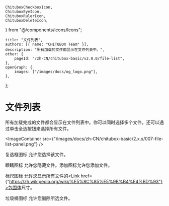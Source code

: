 	ChituboxCheckboxIcon,
	ChituboxEyeIcon,
	ChituboxRulerIcon,
	ChituboxDeleteIcon,
} from "@/components/icons/Icons";

	title: "文件列表",
	authors: [{ name: "CHITUBOX Team" }],
	description: "所有加载的文件都显示在文件列表中。",
	other: {
		pageId: "/zh-CN/chitubox-basic/v2.0.0/file-list",
	},
	openGraph: {
		images: ["/images/docs/og_logo.png"],
	},
};

# 文件列表

所有加载完成的文件都会显示在文件列表中。你可以同时选择多个文件，还可以通过单击全选按钮来选择所有文件。

<ImageContainer
	src={"/images/docs/zh-CN/chitubox-basic/2.x.x/007-file-list-panel.png"}
/>

复选框图标 <ChituboxCheckboxIcon /> 允许您选择该文件。

眼睛图标 <ChituboxEyeIcon /> 允许您隐藏文件。添加图标允许您添加文件。

标尺图标 <ChituboxRulerIcon /> 允许您显示所有文件的<Link href={"https://zh.wikipedia.org/wiki/%E5%8C%85%E5%9B%B4%E4%BD%93"}>包围体</Link>尺寸。

垃圾桶图标 <ChituboxDeleteIcon /> 允许您删除所选文件。
